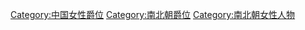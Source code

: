 [[Category:中国女性爵位|Category:中国女性爵位]]
[[Category:南北朝爵位|Category:南北朝爵位]]
[[Category:南北朝女性人物|Category:南北朝女性人物]]